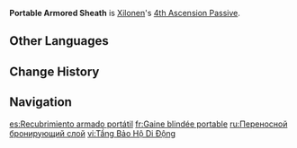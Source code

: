 {{Talent Infobox
|image         = Talent Portable Armored Sheath.png
|character     = Xilonen
|type          = 4th Ascension Passive
|info          = While in the [[Nightsoul's Blessing]] state, when Xilonen's Nightsoul points reach the maximum, she will trigger an effect equal to that of her Nightsoul Burst. This effect can be triggered once every 14s.<br>Additionally, when nearby party members trigger a Nightsoul Burst, Xilonen's DEF is increased by 20% for 15s.
|scale_att1    = 
|scale_att2    = 
|utility1      = Nightsoul Point
|utility2      = Nightsoul Burst
|utility3      = DEF Increase
}}
'''Portable Armored Sheath''' is [[Xilonen]]'s [[4th Ascension Passive]].
<!--
==Gameplay Notes==
-->
==Other Languages==
{{Other Languages
|en       = Portable Armored Sheath
|zhs      = 便携铠装护层
|zhs_rm   = Biànxié Kǎizhuāng Hùcéng
|zht      = 攜帶式鎧裝護層
|zht_rm   = Xiédài-shì Kǎizhuāng Hùcéng
|zh_tl    = 
|ja       = ポータブル・アーマー
|ja_rm    = 
|ja_tl    = Portable Armor
|ko       = 휴대용 갑옷
|ko_rm    = 
|ko_tl    = 
|es       = Recubrimiento armado portátil
|es_tl    = Portable Reinforced Covering
|fr       = Gaine blindée portable
|fr_tl    = Portable Armored Sheath
|ru       = Переносной бронирующий слой
|ru_tl    = Portable Armoring Layer
|th       = Portable Armored Sheath
|vi       = Tầng Bảo Hộ Di Động
|vi_tl    = 
|de       = Tragbare gepanzerte Schutzhülle
|de_tl    = Portable Armored Protective Sheath
|id       = Portable Armored Sheath
|pt       = Bainha Armada Portátil
|pt_tl    = 
|tr       = Taşınabilir Zırhlı Kılıf
|tr_tl    = 
|it       = Guaina corazzata portatile
|it_tl    = 
}}

==Change History==
{{Change History|5.1}}

==Navigation==
{{Talent Navbox|Xilonen}}

[[es:Recubrimiento armado portátil]]
[[fr:Gaine blindée portable]]
[[ru:Переносной бронирующий слой]]
[[vi:Tầng Bảo Hộ Di Động]]